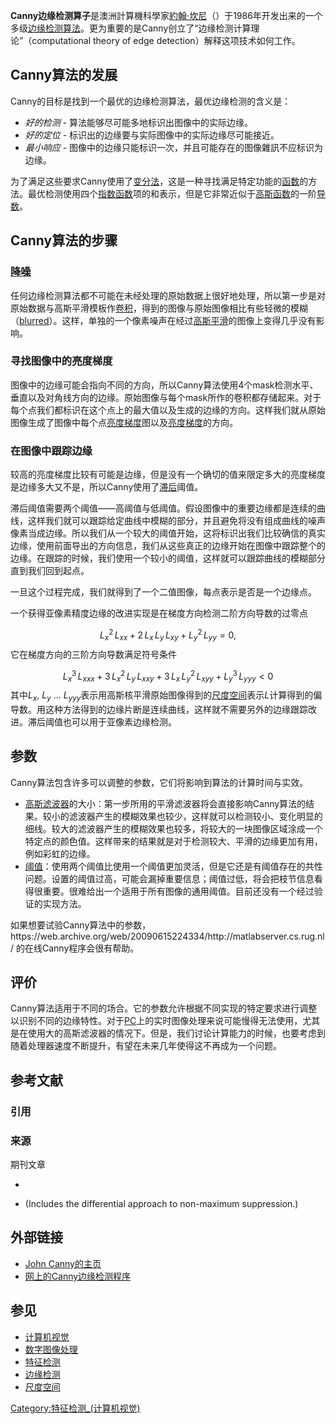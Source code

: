 {{FeatureDetectionCompVisNavbox}}

'''Canny边缘检测算子'''是澳洲計算機科學家[[約翰·坎尼|約翰·坎尼]]（{{lang|en|John F. Canny}}）于1986年开发出来的一个多级[[边缘检测|边缘检测]][[算法|算法]]。更为重要的是Canny创立了“边缘检测计算理论”（computational theory of edge detection）解释这项技术如何工作。

== Canny算法的发展 ==
Canny的目标是找到一个最优的边缘检测算法，最优边缘检测的含义是：
* ''好的检测'' - 算法能够尽可能多地标识出图像中的实际边缘。
* ''好的定位'' - 标识出的边缘要与实际图像中的实际边缘尽可能接近。
* ''最小响应'' - 图像中的边缘只能标识一次，并且可能存在的图像雜訊不应标识为边缘。

为了满足这些要求Canny使用了[[变分法|变分法]]，这是一种寻找满足特定功能的[[函数|函数]]的方法。最优检测使用四个[[指数函数|指数函数]]项的和表示，但是它非常近似于[[高斯函数|高斯函数]]的一阶[[导数|导数]]。

== Canny算法的步骤 ==
=== [[降噪|降噪]] ===
任何边缘检测算法都不可能在未经处理的原始数据上很好地处理，所以第一步是对原始数据与高斯平滑模板作[[卷积|卷积]]，得到的图像与原始图像相比有些轻微的模糊（[[blurring|blurred]]）。这样，单独的一个像素噪声在经过[[高斯平滑|高斯平滑]]的图像上变得几乎没有影响。

=== 寻找图像中的亮度梯度 ===
图像中的边缘可能会指向不同的方向，所以Canny算法使用4个mask检测水平、垂直以及对角线方向的边缘。原始图像与每个mask所作的卷积都存储起来。对于每个点我们都标识在这个点上的最大值以及生成的边缘的方向。这样我们就从原始图像生成了图像中每个点[[亮度梯度|亮度梯度]]图以及[[亮度梯度|亮度梯度]]的方向。

=== 在图像中跟踪边缘 ===
较高的亮度梯度比较有可能是边缘，但是没有一个确切的值来限定多大的亮度梯度是边缘多大又不是，所以Canny使用了[[滞后|滞后]]阈值。

滞后阈值需要两个阈值——高阈值与低阈值。假设图像中的重要边缘都是连续的曲线，这样我们就可以跟踪给定曲线中模糊的部分，并且避免将没有组成曲线的噪声像素当成边缘。所以我们从一个较大的阈值开始，这将标识出我们比较确信的真实边缘，使用前面导出的方向信息，我们从这些真正的边缘开始在图像中跟踪整个的边缘。在跟踪的时候，我们使用一个较小的阈值，这样就可以跟踪曲线的模糊部分直到我们回到起点。

一旦这个过程完成，我们就得到了一个二值图像，每点表示是否是一个边缘点。

一个获得亚像素精度边缘的改进实现是在梯度方向检测二阶方向导数的过零点 
:<math>L_x^2 \, L_{xx} + 2 \, L_x \,  L_y \, L_{xy} + L_y^2 \, L_{yy} = 0,</math>
它在梯度方向的三阶方向导数满足符号条件
:<math>L_x^3 \, L_{xxx} + 3 \, L_x^2 \, L_y \, L_{xxy} + 3 \, L_x \, L_y^2 \, L_{xyy} + L_y^3 \, L_{yyy} < 0</math>
其中<math>L_x</math>, <math>L_y</math> ... <math>L_{yyy}</math>表示用高斯核平滑原始图像得到的[[尺度空间|尺度空间]]表示<math>L</math>计算得到的偏导数。用这种方法得到的边缘片断是连续曲线，这样就不需要另外的边缘跟踪改进。滞后阈值也可以用于亚像素边缘检测。

== 参数 ==
Canny算法包含许多可以调整的参数，它们将影响到算法的计算时间与实效。
* [[高斯滤波器|高斯滤波器]]的大小：第一步所用的平滑滤波器将会直接影响Canny算法的结果。较小的滤波器产生的模糊效果也较少，这样就可以检测较小、变化明显的细线。较大的滤波器产生的模糊效果也较多，将较大的一块图像区域涂成一个特定点的颜色值。这样带来的结果就是对于检测较大、平滑的边缘更加有用，例如彩虹的边缘。
* [[阈值|阈值]]：使用两个阈值比使用一个阈值更加灵活，但是它还是有阈值存在的共性问题。设置的阈值过高，可能会漏掉重要信息；阈值过低，将会把枝节信息看得很重要。很难给出一个适用于所有图像的通用阈值。目前还没有一个经过验证的实现方法。

如果想要试验Canny算法中的参数，https://web.archive.org/web/20090615224334/http://matlabserver.cs.rug.nl/ 的在线Canny程序会很有帮助。

== 评价 ==
Canny算法适用于不同的场合。它的参数允许根据不同实现的特定要求进行调整以识别不同的边缘特性。对于[[个人电脑|PC]]上的实时图像处理来说可能慢得无法使用，尤其是在使用大的高斯滤波器的情况下。但是，我们讨论计算能力的时候，也要考虑到随着处理器速度不断提升，有望在未来几年使得这不再成为一个问题。

== 参考文献 ==
=== 引用 ===
{{Reflist}}

=== 来源 ===
; 期刊文章
* {{cite journal |last = Canny |first = J. |title = "A Computational Approach To Edge Detection"（《一种边缘检测的计算方法》） |journal = ''IEEE Trans. Pattern Analysis and Machine Intelligence'' |issue = 8 |pages = 679-714 |year = 1986}}
* {{cite journal |last = Lindeberg |first = Tony |title = "Edge detection and ridge detection with automatic scale selection"（《自动尺度选择的边缘及山脊线检测》） |journal = ''International Journal of Computer Vision'' |volume = 30 |issue = 2 |pages = 117-154 |year = 1998 |url = http://www.nada.kth.se/cvap/abstracts/cvap191.html |access-date = 2006-06-09 |archive-date = 2006-07-09 |archive-url = https://web.archive.org/web/20060709044024/http://www.nada.kth.se/cvap/abstracts/cvap191.html |dead-url = no }} (Includes the differential approach to non-maximum suppression.)

== 外部链接 ==
* [http://www.cs.berkeley.edu/~jfc/ John Canny的主页]{{Wayback|url=http://www.cs.berkeley.edu/~jfc/ |date=20060525042043 }}
* [https://web.archive.org/web/20090615224334/http://matlabserver.cs.rug.nl/ 网上的Canny边缘检测程序]

== 参见 ==
{{Portal box|计算机科学}}
* [[计算机视觉|计算机视觉]]
* [[数字图像处理|数字图像处理]]
* [[特征检测|特征检测]]
* [[边缘检测|边缘检测]]
* [[尺度空间|尺度空间]]

[[Category:特征检测_(计算机视觉)|Category:特征检测_(计算机视觉)]]